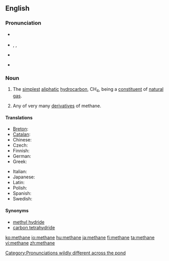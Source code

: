 {{see|méthane}}
==English==
{{wikipedia}}

===Pronunciation===
* {{a|RP}} {{IPA|/ˈmiːθeɪn/}}
* {{a|US}} {{enPR|mĕth'ān}}, {{IPA|/ˈmɛθeɪn/}}, {{SAMPA|/"mETeIn/}}
* {{audio|en-uk-methane.ogg|Audio (UK)}}
* {{audio|en-us-methane.ogg|Audio (US)}}
*: {{rhymes|ɛθeɪn}}

===Noun===
{{en-noun|s|-}}

# {{organic compound|uncountable}} The [[simplest]] [[aliphatic]] [[hydrocarbon]], CH<sub>4</sub>, being a [[constituent]] of [[natural gas]].
# {{organic chemistry|countable}} Any of very many [[derivative]]s of methane.

====Translations====
{{trans-top|the compound CH<sub>4</sub>}}
* [[Breton]]: {{t-|br|metan|m|xs=Breton}}
* [[Catalan]]: {{t-|ca|metà|m}}
* Chinese: {{t|cmn|甲烷|sc=Hani|xs=Mandarin}}
* Czech: {{t-|cs|metan|m}}
* Finnish: {{t-|fi|metaani}}
* German: {{t+|de|Methan|n}}
* Greek: {{t+|el|μεθάνιο|n|tr=methánio|sc=Grek}}
{{trans-mid}}
* Italian: {{t-|it|metano}}
* Japanese: {{t-|ja|メタン|tr=metan|sc=Jpan}}
* Latin: {{t|la|methanum}}
* Polish: {{t+|pl|metan|m}}
* Spanish: {{t-|es|metano|m}}
* Swedish: {{t+|sv|metan|n}}
{{trans-bottom}}

====Synonyms====
* [[methyl hydride]] {{qualifier|appears in some chemistry literature}}
* [[carbon tetrahydride]] {{qualifier|rare|systematic name}}

[[Category:Pronunciations wildly different across the pond]]

[[ko:methane]]
[[io:methane]]
[[hu:methane]]
[[ja:methane]]
[[fi:methane]]
[[ta:methane]]
[[vi:methane]]
[[zh:methane]]